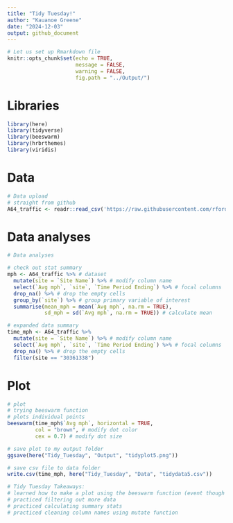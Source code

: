 ```yaml
---
title: "Tidy Tuesday!"
author: "Kauanoe Greene"
date: "2024-12-03"
output: github_document
---
```


```r

# Let us set up Rmarkdown file
knitr::opts_chunk$set(echo = TRUE, 
                      message = FALSE, 
                      warning = FALSE, 
                      fig.path = "../Output/")
```

# Libraries

```r
library(here)
library(tidyverse)
library(beeswarm)
library(hrbrthemes)
library(viridis)
```

# Data

```r
# Data upload
# straight from github
A64_traffic <- readr::read_csv('https://raw.githubusercontent.com/rfordatascience/tidytuesday/main/data/2024/2024-12-03/A64_traffic.csv')
```

# Data analyses  

```r

# Data analyses  

# check out stat summary
mph <- A64_traffic %>% # dataset  
  mutate(site = `Site Name`) %>% # modify column name
  select(`Avg mph`, `site`, `Time Period Ending`) %>% # focal columns  
  drop_na() %>% # drop the empty cells  
  group_by(`site`) %>% # group primary variable of interest  
  summarise(mean_mph = mean(`Avg mph`, na.rm = TRUE),
            sd_mph = sd(`Avg mph`, na.rm = TRUE)) # calculate mean

# expanded data summary
time_mph <- A64_traffic %>% 
  mutate(site = `Site Name`) %>% # modify column name
  select(`Avg mph`, `site`, `Time Period Ending`) %>% # focal columns  
  drop_na() %>% # drop the empty cells  
  filter(site == "30361338")
```

# Plot

```r
# plot
# trying beeswarm function
# plots individual points
beeswarm(time_mph$`Avg mph`, horizontal = TRUE, 
         col = "brown", # modify dot color  
         cex = 0.7) # modify dot size  

```

```r
# save plot to my output folder
ggsave(here("Tidy_Tuesday", "Output", "tidyplot5.png")) 

# save csv file to data folder
write.csv(time_mph, here("Tidy_Tuesday", "Data", "tidydata5.csv"))

# Tidy Tuesday Takeaways:  
# learned how to make a plot using the beeswarm function (event though it does not seem very informative, haha)
# practiced filtering out more data 
# practiced calculating summary stats
# practiced cleaning column names using mutate function
```

